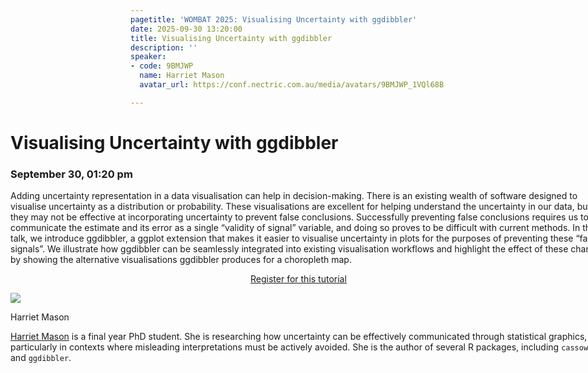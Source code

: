 ```yaml
---
pagetitle: 'WOMBAT 2025: Visualising Uncertainty with ggdibbler'
date: 2025-09-30 13:20:00
title: Visualising Uncertainty with ggdibbler
description: ''
speaker:
- code: 9BMJWP
  name: Harriet Mason
  avatar_url: https://conf.nectric.com.au/media/avatars/9BMJWP_1VQl68B.jpg

---
```


:::::: {.grid style="width: 100vw;  transform: translateX(-20%);"}
::: {#sponsors_banner .g-col-12 .title}
# Visualising Uncertainty with ggdibbler

### September 30, 01:20 pm
:::

::: {.g-col-12 .full_text_block style="min-width: 640px; max-width:1080px; margin: 0 auto"}

Adding uncertainty representation in a data visualisation can help in decision-making. There is an existing wealth of software designed to visualise uncertainty as a distribution or probability. These visualisations are excellent for helping understand the uncertainty in our data, but they may not be effective at incorporating uncertainty to prevent false conclusions. Successfully preventing false conclusions requires us to communicate the estimate and its error as a single “validity of signal” variable, and doing so proves to be difficult with current methods. In this talk, we introduce ggdibbler, a ggplot extension that makes it easier to visualise uncertainty in plots for the purposes of preventing these “false signals”. We illustrate how ggdibbler can be seamlessly integrated into existing visualisation workflows and highlight the effect of these changes by showing the alternative visualisations ggdibbler produces for a choropleth map.

:::{.register-btn style="width: 20%; margin: 0 auto; display: block"}
[Register for this tutorial](/participation/register.html)
:::

::: speaker

:::{.speaker-header}
![](https://conf.nectric.com.au/media/avatars/9BMJWP_1VQl68B.jpg) 
:::

:::{.speaker-name}
Harriet Mason
:::

:::{.speaker-bio}
[Harriet Mason](https://harrietmason.netlify.app/) is a final year PhD student. She is researching how uncertainty can be effectively communicated through statistical graphics, particularly in contexts where misleading interpretations must be actively avoided. She is the author of several R packages, including `cassowaryr` and `ggdibbler`.
:::

:::



:::

<div>

</div>
::::::

```{=html}
<style>
#title-block-header {
display: none !important;
}
</style>
```
